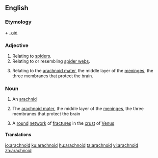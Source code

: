 ==English==

===Etymology===
{{etyl|grc|en}} {{term|ἀράχνη||spider|lang=grc}} + [[-oid]]

===Adjective===
{{en-adj|-}}

# Relating to [[spider]]s.
# Relating to or resembling [[spider web]]s.
# {{context|anatomy|lang=en}} Relating to the [[arachnoid mater]], the middle layer of the [[meninges]], the three membranes that protect the brain.

===Noun===
{{en-noun}}

# {{context|biology|lang=en}} An [[arachnid]]
# {{context|physiology|lang=en}} The [[arachnoid mater]], the middle layer of the [[meninges]], the three membranes that protect the brain
# {{context|astronomy|lang=en}} A [[round]] [[network]] of [[fracture]]s in the [[crust]] of [[Venus]]

====Translations====
{{trans-see|the arachnoid mater|arachnoid mater}}

[[io:arachnoid]]
[[ku:arachnoid]]
[[hu:arachnoid]]
[[ta:arachnoid]]
[[vi:arachnoid]]
[[zh:arachnoid]]